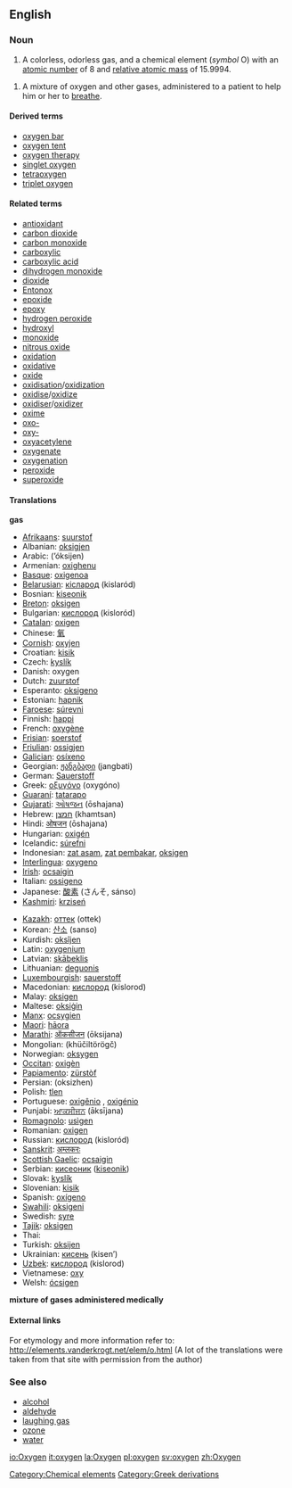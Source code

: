 ==English==
{{elements|O|Nitrogen|N|Fluorine|F}}
=== Noun ===
{{en-noun-unc}}
{{wikipedia}}

# A colorless, odorless gas, and a chemical element (''symbol'' O) with an [[atomic number]] of 8 and [[relative atomic mass]] of 15.9994.
<!--Too fine a meaning?: # An atom of the same.-->
#{{medicine}} A mixture of oxygen and other gases, administered to a patient to help him or her to [[breathe]].

====Derived terms====
*[[oxygen bar]]
*[[oxygen tent]]
*[[oxygen therapy]]
*[[singlet oxygen]]
*[[tetraoxygen]]
*[[triplet oxygen]]

====Related terms====
*[[antioxidant]]
*[[carbon dioxide]]
*[[carbon monoxide]]
*[[carboxylic]]
*[[carboxylic acid]]
*[[dihydrogen monoxide]]
*[[dioxide]]
*[[Entonox]]
*[[epoxide]]
*[[epoxy]]
*[[hydrogen peroxide]]
*[[hydroxyl]]
*[[monoxide]]
*[[nitrous oxide]]
*[[oxidation]]
*[[oxidative]]
*[[oxide]]
*[[oxidisation]]/[[oxidization]]
*[[oxidise]]/[[oxidize]]
*[[oxidiser]]/[[oxidizer]]
*[[oxime]]
*[[oxo-]]
*[[oxy-]]
*[[oxyacetylene]]
*[[oxygenate]]
*[[oxygenation]]
*[[peroxide]]
*[[superoxide]]

==== Translations ====

'''gas'''
{{top}}
*[[Afrikaans]]: [[suurstof]]
*Albanian: [[oksigjen]]
*Arabic: {{ARchar|[[أكسجين]]}} (’óksijen) {{m}}
*Armenian: [[oxighenu]]
*[[Basque]]: [[oxigenoa]]
*[[Belarusian]]: [[кiсларод]] (kislaród) {{m}}
*Bosnian: [[kiseonik]]
*[[Breton]]: [[oksigen]] {{m}}
*Bulgarian: [[кислород]] (kisloród) {{m}}
*[[Catalan]]: [[oxigen]] {{m}}
*Chinese: [[氧]]
*[[Cornish]]: [[oxyjen]]
*Croatian: [[kisik]]
*Czech: [[kyslík]]
*Danish: oxygen
*Dutch: [[zuurstof]] {{f}}
*Esperanto: [[oksigeno]]
*Estonian: [[hapnik]]
*[[Faroese]]: [[súrevni]]
*Finnish: [[happi]]
*French: [[oxygène]] {{m}}
*[[Frisian]]: [[soerstof]]
*[[Friulian]]: [[ossigjen]]
*[[Galician]]: [[osíxeno]]
*Georgian: [[ჟანგბადი]] (jangbati)
*German: [[Sauerstoff]] {{m}}
*Greek: [[οξυγόνο]] (oxygóno) {{n}}
*[[Guaraní]]: [[tatarapo]]
*[[Gujarati]]: [[ઓષજન]] (ōshajana)
*Hebrew: [[חמצן]] (khamtsan)
*Hindi: [[ओषजन]] (ōshajana)
*Hungarian: [[oxigén]]
*Icelandic: [[súrefni]]
*Indonesian: [[zat asam]], [[zat pembakar]], [[oksigen]]
*[[Interlingua]]: [[oxygeno]]
*[[Irish]]: [[ocsaigin]]
*Italian: [[ossigeno]] {{m}}
*Japanese: [[酸素]] (さんそ, sánso)
*[[Kashmiri]]: [[krziseń]]
{{mid}}
*[[Kazakh]]: [[оттек]] (ottek)
*Korean: [[산소]] (sanso)
*Kurdish: [[oksîjen]]
*Latin: [[oxygenium]]
*Latvian: [[skābeklis]]
*Lithuanian: [[deguonis]]
*[[Luxembourgish]]: [[sauerstoff]]
*Macedonian: [[кислород]] (kislorod)
*Malay: [[oksigen]]
*Maltese: [[oksiġin]]
*[[Manx]]: [[ocsygien]]
*[[Maori]]: [[hāora]]
*[[Marathi]]: [[ऑकसीजन]] (ōksijana)
*Mongolian: {{RUchar|[[хүчилтөрөгч]]}} (khüčiltörögč)
*Norwegian: [[oksygen]]
*[[Occitan]]: [[oxigèn]]
*[[Papiamento]]: [[zürstòf]]
*Persian: {{FAchar|[[اكسيژن]]}} (oksizhen)
*Polish: [[tlen]] {{m}}
*Portuguese: [[oxigênio]] {{m}}, [[oxigénio]] {{m}}
*Punjabi: [[ਆਕਸੀਜਨ]] (āksījana)
*[[Romagnolo]]: [[usìgen]]
*Romanian: [[oxigen]] {{n}}
*Russian: [[кислород]] (kisloród) {{m}}
*[[Sanskrit]]: [[अम्लकरः]]
*[[Scottish Gaelic]]: [[ocsaigin]]
*Serbian: [[кисеоник]] ([[kiseonik]]) {{m}}
*Slovak: [[kyslík]]
*Slovenian: [[kisik]]
*Spanish: [[oxígeno]] {{m}}
*[[Swahili]]: [[oksigeni]]
*Swedish: [[syre]]
*[[Tajik]]: [[oksigen]]
*Thai: {{THchar|[[ออกซิเจน]]}}
*Turkish: [[oksijen]]
*Ukrainian: [[кисень]] (kisen’)
*[[Uzbek]]: [[кислород]] (kislorod)
*Vietnamese: [[oxy]]
*Welsh: [[ócsigen]]
{{bottom}}

'''mixture of gases administered medically'''
{{top}}
{{mid}}
{{bottom}}

====External links====
For etymology and more information refer to:
http://elements.vanderkrogt.net/elem/o.html
(A lot of the translations were taken from that site with permission from the author)

===See also===
*[[alcohol]]
*[[aldehyde]]
*[[laughing gas]]
*[[ozone]]
*[[water]]

[[Category:Chemical elements]]
[[Category:Greek derivations]]

[[io:Oxygen]]
[[it:oxygen]]
[[la:Oxygen]]
[[pl:oxygen]]
[[sv:oxygen]]
[[zh:Oxygen]]